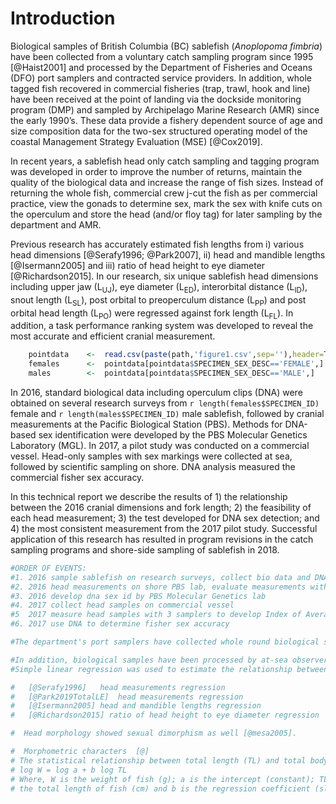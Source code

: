 # Introduction

  Biological samples of British Columbia (BC) sablefish (*Anoplopoma fimbria*) have been collected from a voluntary catch sampling program since 1995 [@Haist2001] and processed by the Department of Fisheries and Oceans (DFO) port samplers and contracted service providers. In addition, whole tagged fish recovered in commercial fisheries (trap, trawl, hook and line) have been received at the point of landing via the dockside monitoring program (DMP) and sampled by Archipelago Marine Research (AMR) since the early 1990's.   These data provide a fishery dependent source of age and size composition data for the two-sex structured operating model of the coastal Management Strategy Evaluation (MSE) [@Cox2019].  
  
  In recent years, a sablefish head only catch sampling and tagging program was developed in order to improve the number of returns, maintain the quality of the biological data and increase the range of fish sizes.  Instead of returning the whole fish, commercial crew j-cut the fish as per commercial practice, view the gonads to determine sex, mark the sex with knife cuts on the operculum and store the head (and/or floy tag) for later sampling by the department and AMR.
  
  Previous research has accurately estimated fish lengths from i) various head dimensions [@Serafy1996; @Park2007], ii) head and mandible lengths [@Isermann2005] and iii) ratio of head height to eye diameter [@Richardson2015].  In our research, six unique sablefish head dimensions including upper jaw (L~UJ~), eye diameter (L~ED~), interorbital distance (L~ID~), snout length (L~SL~), post orbital to preoperculum distance (L~PP~) and post orbital head length (L~PO~) were regressed against fork length (L~FL~).  In addition, a task performance ranking system was developed to reveal the most accurate and efficient cranial measurement. 
   

```r

    pointdata    <-  read.csv(paste(path,'figure1.csv',sep=''),header=T)  # read from csv
    females      <-  pointdata[pointdata$SPECIMEN_SEX_DESC=='FEMALE',]
    males        <-  pointdata[pointdata$SPECIMEN_SEX_DESC=='MALE',]

```

In 2016, standard biological data including operculum clips (DNA) were obtained on several research surveys from `r length(females$SPECIMEN_ID)` female and `r length(males$SPECIMEN_ID)` male sablefish, followed by cranial measurements at the Pacific Biological Station (PBS). Methods for DNA-based sex identification were developed by the PBS Molecular Genetics Laboratory (MGL).  In 2017, a pilot study was conducted on a commercial vessel.  Head-only samples with sex markings were collected at sea, followed by scientific sampling on shore.  DNA analysis measured the commercial fisher sex accuracy.

In this technical report we describe the results of 1) the relationship between the 2016 cranial dimensions and fork length; 2) the feasibility of each head measurement; 3) the test developed for DNA sex detection; and 4) the most consistent measurement from the 2017 pilot study.   Successful application of this research has resulted in program revisions in the catch sampling programs and shore-side sampling of sablefish in 2018. 


```r

#ORDER OF EVENTS:
#1. 2016 sample sablefish on research surveys, collect bio data and DNA
#2. 2016 head measurements on shore PBS lab, evaluate measurements with 5 point scale
#3. 2016 develop dna sex id by PBS Molecular Genetics lab
#4. 2017 collect head samples on commercial vessel
#5  2017 measure head samples with 3 samplers to develop Index of Average Error
#6. 2017 use DNA to determine fisher sex accuracy

#The department's port samplers have collected whole round biological samples at the time of landing as part of the voluntary commercial trap catch sampling program since 1995 [Haist2001].  The at-sea #observer program (ASOP) also collected biological data from the partial at-sea observer coverage (10% of sea days) on commercial trips from 2001 through to 2005 [@IFMP2001], [@IFMP2004]. 

#In addition, biological samples have been processed by at-sea observers from the offshore seamount fishery that began as an experimental fishery in the 80's [@Murie1996] and moved to a limited-entry #fishery in 2001 [@IFMP2001]. Vessels without an observer have been required to retain a sample of 50/60 frozen sablefish for the department. The service provider Archipelago Marine Research (AMR) has #been responsible for the sablefish tag recovery program since the early 1990's, including the collection and biological sampling of tagged fish.
#Simple linear regression was used to estimate the relationship between each head dimension and fork length.  Head dimension measurements were also ranked on a scale of one to five in terms of ease of use and repeatability.  Interorbial head length (IO) proved to be a good predictor of fork length for sablefish and ranked high in terms of task completion time, understanding and performance ease for repeated caliper placement.

#   [@Serafy1996]   head measurements regression
#   [@Park2019TotalLE]  head measurements regression
#   [@Isermann2005] head and mandible lengths regression
#   [@Richardson2015] ratio of head height to eye diameter regression

#  Head morphology showed sexual dimorphism as well [@mesa2005].

#  Morphometric characters  [@]
# The statistical relationship between total length (TL) and total body weight (W) of the fish was derived using the formula:
# log W = log a + b log TL  
# Where, W is the weight of fish (g); a is the intercept (constant); TL is
# the total length of fish (cm) and b is the regression coefficient (slope).


 
```